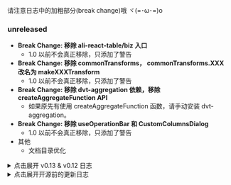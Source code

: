 
<Meta title="更新日志" />

请注意日志中的加粗部分(break change)哦 ヾ(=･ω･=)o

### unreleased

- **Break Change: 移除 ali-react-table/biz 入口**
  - 1.0 以前不会真正移除，只添加了警告
- **Break Change: 移除 commonTransforms， commonTransforms.XXX 改名为 makeXXXTransform**
  - 1.0 以前不会真正移除，只添加了警告
- **Break Change: 移除 dvt-aggregation 依赖，移除 createAggregateFunction API**
  - 如果原先有使用 createAggregateFunction 函数，请手动安装 dvt-aggregation。
- **Break Change: 移除 useOperationBar 和 CustomColumnsDialog**
  - 1.0 以前不会真正移除，只添加了警告
- 其他
  - 文档目录优化

<details>

<summary style={{ margin: '16px 0', cursor: 'pointer' }}>点击展开 v0.13 &amp; v0.12 日志</summary>

### v0.13.7 2020-07-28

fix: 优化 convertDrillTreeToCrossTree 生成的箭头样式

### v0.13.6 2020-07-10

deps: 移除依赖 carbon/icons-react

### v0.13.5 2020-06-03

fix: 避免 treeMode 覆盖第一列的 props; 修复 CrossTreeTable primary render/getCellProps 的参数

### v0.13.4 2020-06-17

deps: 移除没有用到的依赖 constate

### v0.13.3 2020-05-20

fix: 修复 rollup 打包错误

### v0.13.2 2020-05-19

- feat: 拖拽 <LinkTo kind="表格 / 常用功能示例" story="拖拽调整列宽">拖拽调整列宽</LinkTo>
- feat: 新增 <LinkTo kind="交叉与透视 / 交叉树状表格 / 文档" story="page">CrossTreeTable</LinkTo>
- feat: 新增部分 transform 的非受控用法
  - useColumnHoverTransform
  - useColumnHoverRangeTransform
  - useColumnResizeTransform
  - useSortTransform
  - useTreeModeTransform
- feat: 导出 Excel 文件时支持单元格合并

### v0.13.1 2020-04-26

- feat(biz): commonTransforms.sort 添加 keepDataSource 参数；为 commonTransforms.treeMode 生成的元素添加 className [#31](https://github.com/alibaba/ali-react-table/pull/31)

### v0.13.0 2020-04-20

- **Break Change: BaseTable primaryKey 的计算值只能为 string，移除 props.primaryKey 的默认值**
- feat: 导出内部的一些数据处理方法；导出 getTreeDepth 方法
- feat(biz): 添加 commonTransforms.columnRangeHover
- fix: 修改 TypeScript 的 target 为 ES2015 [#24](https://github.com/alibaba/ali-react-table/pull/24)

其他较小的调整：

- feat(biz)： 导出一些 commonTransforms 中的 TS 类型；
- feat(biz)： commonTransforms.orderField 也可以识别 `features.orderField`

### v0.12.2 2020-04-17

- feat: commonTransforms.sort 支持上层传入自定义的渲染组件 [#23](https://github.com/alibaba/ali-react-table/pull/23)
- feat: 修改 proto TS 类型，添加 proto.extends [#14](https://github.com/alibaba/ali-react-table/pull/14)
- deps: 移除对 immer 和 react-dom 的依赖 [#16](https://github.com/alibaba/ali-react-table/pull/16)

### v0.12.1 2020-04-13

- 新增表格常见功能：自动单元格合并 [#4](https://github.com/alibaba/ali-react-table/pull/4)
- 优化加载图标的显示位置 [#13](https://github.com/alibaba/ali-react-table/pull/13)
- 优化表格行 hover 效果处理 [#12](https://github.com/alibaba/ali-react-table/pull/12)
- 新增：表头部分添加 onWheel 监听 [#10](https://github.com/alibaba/ali-react-table/pull/10)
- 新增：表格常见功能 treeMode 允许上层定义 isLeafNode [#6](https://github.com/alibaba/ali-react-table/pull/6)

### v0.12.0 2020-04-02

- ✨ 开源，NPM package 名称换为 ali-react-table
- 新增 ali-react-table/biz, ali-react-table/pivot 两个 sub-package
  - 表格常见功能相关符号通过 biz 进行导出
  - 交叉与透视功能相关符号通过 pivot 进行导出
- 移除了 BaseTable#onRowClick

</details>

<details>

<summary style={{ margin: '16px 0', cursor: 'pointer' }}>点击展开开源前的更新日志</summary>

### v0.11.8 2020-03-30

- 新增 CustomColumnsDialog 组件

### v0.11.7 2020-03-29

- 新增 commonTransform.tips

### v0.11.6 2020-03-24

- 新增对 styled-components v3 的支持

### v0.11.3 2020-03-23

- 列配置新增 column.headerCellProps 指定表头单元格的 props
- 新增 commonTransform.columnHover
- 自定义列新增 column.features.enforceVisible
- 表格部分样式调整

### v0.11.0 2020-03-14

- 新增表头的虚拟滚动
- 性能优化：使用 div 来作为 virtualTop/virtualBottom
- 样式优化，规范化 CSS variables

### v0.10.1 2020-03-12

- **Cube 改名为 RecordMatrix，相关函数也修改了名称**（注意这是一个 break change，但用了 patch 进行发布）
- 优化表格边框样式

### v0.10.0 2020-03-11

- useVirtual 为 'auto' 时对应的阈值降低到 80 行 / 80 列
- **Break Change! BaseTable 移除了 fixedHeader/maxBodyHeight**
  - 请使用 style.height 与 style.overflow = 'auto' 来为表格设置固定高度
- New Feature lab 中新增了交叉表

### v0.9.0 2020-03-05

- **Break Change! 渲染表格操作栏的能力现在由 useOperationBar 的返回值的 view 组件进行提供**
  - 原先的 `operationBar.render` 方法被移除了，请使用 `<operationBar.view>...</operationBar.view>` 代替 render 方法
  - 下次真的不改了

### v0.8.0 2020-03-03

- **Break Change! 组件 OperationBarDiv 被移除了**
  - 渲染表格操作栏的能力现在由 useOperationBar 的返回值的 render 方法提供
- Feature: useVirtual 支持两个方向分别设置是否开启；useVirtual 默认值变为 `'auto'`
- 文档完善

### v0.7.0 2020-02-22

- **Break Change! BaseTable `hasOuterBorder` 属性被移除**
- Feature: 新增 `defaultColumnWidth` 属性，用于指定列的默认宽度
- Feature: 新增 `flowRoot` 属性，用于指定自定义的虚拟滚动的容器
- Fix: 修复虚拟滚动的相关问题

### v0.6.2 2020-02-19

- Feature: sort 支持单字段排序；优化对齐

### v0.6.1 2020-02-16

- **Break Change! 部分工具函数名称修改，详见文档。**
- Feature: BaseTable 添加虚拟滚动，优化表格单元格尺寸同步算法，优化表格性能。

### v0.5.0 2020-01-12

- Feature: 自定义列支持多层嵌套的 columns 结构
- Break Change! Column 配置调整：flags -> features， column.view.xxx -> column.xxx
- Break Change! getCellProps 方法签名调整，改为和 render 一致
- Break Change! 表格工具栏(OperationBar) 重构

### v0.4.0 2019-12-30

- biz-utils 新增 commonTransform.sort
- BREAK CHANGE: `useOperationBar` features 类型修改

### v0.3.1 2019-12-28

- 文档网站优化，升级到 storybook 5.3.0-rc.3，总算可以看到 stories 的源代码了
- biz-utils 新增构建树的方法，commonTransform.buildTree
- biz-utils 新增树状模式，commonTransform.treeMode

### v0.3.0 2019-12-27

- DvtTable 重命名为 BaseTable
- BaseTable 支持 column.view.hidden 与 column.view.lock
- 引入 dvt-aggregation 来进行聚合计算
- 新增 biz-utils，添加若干用于业务开发的表格特性
  - TableTransform 拓展机制
  - 数据导出
  - 自定义列

### v0.2.0 2019-12-19

- 新增 DvtTable 与 CrossTable
- 新增 buildDrillTree / buildCube 等用于构建数据立方的工具函数

</details>
